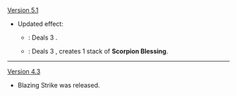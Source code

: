 {{Change History/Header}}
[[Version 5.1]]
* Updated effect:
** {{Color|Old}}: Deals 3 {{Color|Pyro DMG}}.
** {{Color|New}}: Deals 3 {{Color|Pyro DMG}}, creates 1 stack of '''Scorpion Blessing'''.
----
[[Version 4.3]]
* Blazing Strike was released.